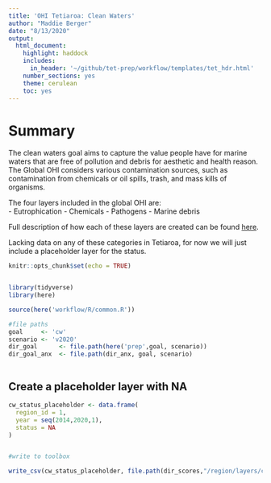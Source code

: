 ```yaml
---
title: 'OHI Tetiaroa: Clean Waters'
author: "Maddie Berger"
date: "8/13/2020"
output:
  html_document:
    highlight: haddock
    includes:
      in_header: '~/github/tet-prep/workflow/templates/tet_hdr.html' 
    number_sections: yes
    theme: cerulean
    toc: yes
---
```


# Summary

The clean waters goal aims to capture the value people have for marine waters that are free of pollution and debris for aesthetic and health reason. The Global OHI considers various contamination sources, such as contamination from chemicals or oil spills, trash, and mass kills of organisms. 

The four layers included in the global OHI are:   
- Eutrophication
- Chemicals
- Pathogens
- Marine debris 

Full description of how each of these layers are created can be found [here](https://raw.githack.com/OHI-Science/ohi-global/published/documents/methods/Supplement.html#65_clean_waters).

Lacking data on any of these categories in Tetiaroa, for now we will just include a placeholder layer for the status. 


```r
knitr::opts_chunk$set(echo = TRUE)


library(tidyverse)
library(here)

source(here('workflow/R/common.R'))

#file paths
goal     <- 'cw'
scenario <- 'v2020'
dir_goal      <- file.path(here('prep',goal, scenario))
dir_goal_anx  <- file.path(dir_anx, goal, scenario)



```

## Create a placeholder layer with NA

```r

cw_status_placeholder <- data.frame(
  region_id = 1,
  year = seq(2014,2020,1),
  status = NA
)


#write to toolbox

write_csv(cw_status_placeholder, file.path(dir_scores,"/region/layers/cw_status_placeholder.csv"))

```

